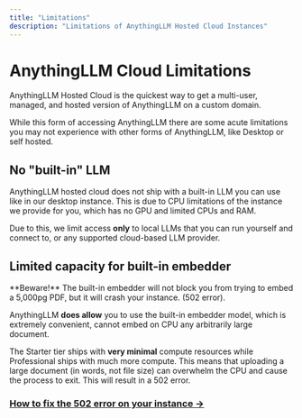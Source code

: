 ```yaml
---
title: "Limitations"
description: "Limitations of AnythingLLM Hosted Cloud Instances"
---
```



# AnythingLLM Cloud Limitations

AnythingLLM Hosted Cloud is the quickest way to get a multi-user, managed, and hosted version of AnythingLLM on a custom domain.

While this form of accessing AnythingLLM there are some acute limitations you may not experience with other forms of AnythingLLM, like Desktop or self hosted.

## No "built-in" LLM

AnythingLLM hosted cloud does not ship with a built-in LLM you can use like in our desktop instance. This is due to CPU limitations of the instance we provide for you, which has no GPU and limited CPUs and RAM.

Due to this, we limit access **only** to local LLMs that you can run yourself and connect to, or any supported cloud-based LLM provider.

## Limited capacity for built-in embedder

<Callout type="error" emoji="️‼️">
  **Beware!** The built-in embedder will not block you from trying to embed a
  5,000pg PDF, but it will crash your instance. (502 error).
</Callout>

AnythingLLM **does allow** you to use the built-in embedder model, which is extremely convenient, cannot embed on CPU any arbitrarily large document.

The Starter tier ships with **very minimal** compute resources while Professional ships with much more compute. This means that uploading a large document (in words, not file size) can overwhelm the CPU and cause
the process to exit. This will result in a 502 error.

### [How to fix the 502 error on your instance &rarr;](/)
